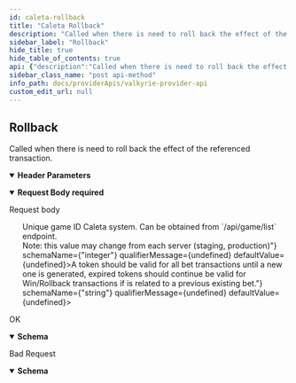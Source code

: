 ```yaml
---
id: caleta-rollback
title: "Caleta Rollback"
description: "Called when there is need to roll back the effect of the referenced transaction."
sidebar_label: "Rollback"
hide_title: true
hide_table_of_contents: true
api: {"description":"Called when there is need to roll back the effect of the referenced transaction.","operationId":"CaletaRollback","parameters":[{"description":"Signature for request","in":"header","name":"X-Auth-Signature","required":true,"schema":{"type":"string"}}],"requestBody":{"content":{"application/json":{"schema":{"properties":{"game_code":{"description":"GameCode Unique Game Code on Caleta system. Can be obtained from `/api/game/list` endpoint. This variable intends to replace `game_id`.","type":"string"},"game_id":{"description":"GameId Deprecated: Use `game_code` instead.<br/>Unique game ID Caleta system. Can be obtained from `/api/game/list` endpoint.<br/>Note: this value may change from each server (staging, production)","type":"integer"},"is_free":{"description":"IsFree Flag which shows that transaction was generated by a promotional tool (FreeSpins, etc). Usually, these transactions are credited to bonus wallets (if available).","type":"boolean"},"reference_transaction_uuid":{"description":"ReferenceTransactionUuid Unique identifier of the transaction that this transaction is referencing. In case of rollback, this field will contain transaction_uuid of the transaction which needs to be rolled back. In case of win, there will be transaction_uuid of the bet to which this win is related.","type":"string"},"request_uuid":{"description":"RequestUuid Standard 16-byte UUID. This id can be seen as network layer action. An id of an action that is generated for each our call to Operator. Used to sync Hub88 and Operator sides for debugging purposes. Operator has to respond with the same request_uuid as the one that was received in request.","type":"string"},"round":{"description":"Round Game round id. Used to relate all bets and wins in one round. All transactions related to the same round will have the same value in this field. It's unique through whole system.","type":"string"},"round_closed":{"description":"RoundClosed Denotes when the round is closed","type":"boolean"},"token":{"description":"Token Operator's back end generates a token associated with the User, game, his or her current currency and maybe other parameters depending on the Operator's preferences. The token acts as an ID parameter for the game session. It is important that the currency is not changed during the current game session. If the User changes the currency or display unit, the Operator's backend needs to generate a new token and re-open the game with new token. In case of DEMO gameplay, this parameter may be omitted.<br/>A token should be valid for all bet transactions until a new one is generated, expired tokens should continue be valid for Win/Rollback transactions if is related to a previous existing bet.","type":"string"},"transaction_uuid":{"description":"TransactionUuid Unique wallet transaction.","type":"string"},"user":{"description":"User Unique User ID in the Operator�s system. In case of DEMO gameplay, this parameter may be omitted.","type":"string"}},"type":"object"}}},"description":"Request body","required":true},"responses":{"200":{"description":"OK","content":{"application/json":{"schema":{"properties":{"balance":{"description":"Balance We use integers to represent the amount of money. To convert real float value to integer we multiply it by 100000. Example: $3.56 must be represented as 356000","type":"integer"},"currency":{"allOf":[{"enum":["AED","AFN","ALL","AMD","ANG","AOA","ARS","AUD","AWG","AZN","BAM","BBD","BDT","BGN","BHD","BIF","BMD","BND","BOB","BRL","BSD","BTN","BWP","BYR","BZD","CAD","CHF","CLP","CNY","COP","CRC","CUC","CUP","CVE","CZK","DJF","DKK","DOP","DZD","EGP","ERN","ETB","ETH","EUR","FJD","FKP","GBP","GEL","GHS","GIP","GMD","GNF","GTQ","GYD","HKD","HNL","HRK","HTG","HUF","IDR","ILS","INR","IQD","IRR","ISK","JMD","JOD","JPY","KES","KGS","KHR","KMF","KPW","KRW","KWD","KYD","KZT","LAK","LBP","LKR","LRD","LSL","LTC","LTL","LYD","MAD","mBTC","MDL","mETH","MGA","MKD","mLTC","MMK","MNT","MOP","MRO","MUR","MVR","MWK","MXN","MYR","MZN","NAD","NGN","NIO","NOK","NPR","NZD","OMR","PAB","PEN","PGK","PHP","PKR","PLN","PYG","QAR","RON","RSD","RUB","RWF","SAR","SBD","SCR","SDG","SEK","SGD","SLL","SOC","SOS","SRD","SSP","SYP","SZL","THB","TJS","TMT","TND","TOP","TRY","TTD","TWD","TZS","UAH","uBTC","uETH","UGX","uLTC","USD","UYU","UZS","VEF","VND","VUV","WST","XCD","XOF","XPF","XXX","YER","ZAR","ZMW","ZWD"],"type":"string","x-enum-varnames":["AED","AFN","ALL","AMD","ANG","AOA","ARS","AUD","AWG","AZN","BAM","BBD","BDT","BGN","BHD","BIF","BMD","BND","BOB","BRL","BSD","BTN","BWP","BYR","BZD","CAD","CHF","CLP","CNY","COP","CRC","CUC","CUP","CVE","CZK","DJF","DKK","DOP","DZD","EGP","ERN","ETB","ETH","EUR","FJD","FKP","GBP","GEL","GHS","GIP","GMD","GNF","GTQ","GYD","HKD","HNL","HRK","HTG","HUF","IDR","ILS","INR","IQD","IRR","ISK","JMD","JOD","JPY","KES","KGS","KHR","KMF","KPW","KRW","KWD","KYD","KZT","LAK","LBP","LKR","LRD","LSL","LTC","LTL","LYD","MAD","MBTC","MDL","METH","MGA","MKD","MLTC","MMK","MNT","MOP","MRO","MUR","MVR","MWK","MXN","MYR","MZN","NAD","NGN","NIO","NOK","NPR","NZD","OMR","PAB","PEN","PGK","PHP","PKR","PLN","PYG","QAR","RON","RSD","RUB","RWF","SAR","SBD","SCR","SDG","SEK","SGD","SLL","SOC","SOS","SRD","SSP","SYP","SZL","THB","TJS","TMT","TND","TOP","TRY","TTD","TWD","TZS","UAH","UBTC","UETH","UGX","ULTC","USD","UYU","UZS","VEF","VND","VUV","WST","XCD","XOF","XPF","XXX","YER","ZAR","ZMW","ZWD"]}],"description":"Currency ISO 4217 currency code. Following enum contains all currencies supported by our system. Existing of currency in this list doesn't mean that all providers support native game play with it. Please contact us to know which provider supports which currencies."},"request_uuid":{"description":"RequestUuid Standard 16-byte UUID. This id can be seen as network layer action. An id of an action that is generated for each our call to Operator. Used to sync Hub88 and Operator sides for debugging purposes. Operator has to respond with the same request_uuid as the one that was received in request.","type":"string"},"status":{"allOf":[{"enum":["RS_ERROR_BET_LIMIT_EXCEEDED","RS_ERROR_DUPLICATE_TRANSACTION","RS_ERROR_INVALID_GAME","RS_ERROR_INVALID_SIGNATURE","RS_ERROR_INVALID_TOKEN","RS_ERROR_NOT_ENOUGH_MONEY","RS_ERROR_TIMEOUT","RS_ERROR_TOKEN_EXPIRED","RS_ERROR_TRANSACTION_DOES_NOT_EXIST","RS_ERROR_TRANSACTION_ROLLED_BACK","RS_ERROR_UNKNOWN","RS_ERROR_USER_DISABLED","RS_ERROR_WRONG_CURRENCY","RS_ERROR_WRONG_SYNTAX","RS_ERROR_WRONG_TYPES","RS_OK"],"type":"string","x-enum-varnames":["RSERRORBETLIMITEXCEEDED","RSERRORDUPLICATETRANSACTION","RSERRORINVALIDGAME","RSERRORINVALIDSIGNATURE","RSERRORINVALIDTOKEN","RSERRORNOTENOUGHMONEY","RSERRORTIMEOUT","RSERRORTOKENEXPIRED","RSERRORTRANSACTIONDOESNOTEXIST","RSERRORTRANSACTIONROLLEDBACK","RSERRORUNKNOWN","RSERRORUSERDISABLED","RSERRORWRONGCURRENCY","RSERRORWRONGSYNTAX","RSERRORWRONGTYPES","RSOK"]}],"description":"Status Response status usage:<br/>RS_OK - when transaction was processed correctly or was already processed before.<br/>RS_ERROR_UNKNOWN - use this when you need a generic error code<br/>RS_ERROR_TIMEOUT - when the server was disconnected by timeout<br/>RS_ERROR_INVALID_TOKEN - when token never existed or is not associated to this player.<br/>RS_ERROR_INVALID_GAME - when the game doesn't exist<br/>RS_ERROR_WRONG_CURRENCY - when the currency is not active or does not exist<br/>RS_ERROR_NOT_ENOUGH_MONEY - when user is short of money<br/>RS_ERROR_USER_DISABLED when user is banned or inactive<br/>RS_ERROR_INVALID_SIGNATURE - when signature doesn't match<br/>RS_ERROR_TOKEN_EXPIRED - when a new token exists (this rule applies only for /wallet/bet)<br/>RS_ERROR_WRONG_SYNTAX - message can't be decoded to JSON<br/>RS_ERROR_WRONG_TYPES - i.e. when a type should be integer and came as string<br/>RS_ERROR_DUPLICATE_TRANSACTION - when the same transaction_uuid appears but for a different user, round and game, otherwise returns RS_OK<br/>RS_ERROR_TRANSACTION_DOES_NOT_EXIST - when doing a 'win' transaction and the 'bet' transaction id doesn't exist<br/>RS_ERROR_TRANSACTION_ROLLED_BACK - when a 'win' transaction happens in name of a rolled back transaction (when receiving a 'rollback' replies with 'RS_OK'<br/>RS_ERROR_BET_LIMIT_EXCEEDED - when the user exceeded its limits"},"user":{"description":"User Unique User ID in the Operator�s system. In case of DEMO gameplay, this parameter may be omitted.","type":"string"}},"type":"object"}}}},"400":{"description":"Bad Request","content":{"application/json":{"schema":{"properties":{"balance":{"description":"Balance We use integers to represent the amount of money. To convert real float value to integer we multiply it by 100000. Example: $3.56 must be represented as 356000","type":"integer"},"currency":{"allOf":[{"enum":["AED","AFN","ALL","AMD","ANG","AOA","ARS","AUD","AWG","AZN","BAM","BBD","BDT","BGN","BHD","BIF","BMD","BND","BOB","BRL","BSD","BTN","BWP","BYR","BZD","CAD","CHF","CLP","CNY","COP","CRC","CUC","CUP","CVE","CZK","DJF","DKK","DOP","DZD","EGP","ERN","ETB","ETH","EUR","FJD","FKP","GBP","GEL","GHS","GIP","GMD","GNF","GTQ","GYD","HKD","HNL","HRK","HTG","HUF","IDR","ILS","INR","IQD","IRR","ISK","JMD","JOD","JPY","KES","KGS","KHR","KMF","KPW","KRW","KWD","KYD","KZT","LAK","LBP","LKR","LRD","LSL","LTC","LTL","LYD","MAD","mBTC","MDL","mETH","MGA","MKD","mLTC","MMK","MNT","MOP","MRO","MUR","MVR","MWK","MXN","MYR","MZN","NAD","NGN","NIO","NOK","NPR","NZD","OMR","PAB","PEN","PGK","PHP","PKR","PLN","PYG","QAR","RON","RSD","RUB","RWF","SAR","SBD","SCR","SDG","SEK","SGD","SLL","SOC","SOS","SRD","SSP","SYP","SZL","THB","TJS","TMT","TND","TOP","TRY","TTD","TWD","TZS","UAH","uBTC","uETH","UGX","uLTC","USD","UYU","UZS","VEF","VND","VUV","WST","XCD","XOF","XPF","XXX","YER","ZAR","ZMW","ZWD"],"type":"string","x-enum-varnames":["AED","AFN","ALL","AMD","ANG","AOA","ARS","AUD","AWG","AZN","BAM","BBD","BDT","BGN","BHD","BIF","BMD","BND","BOB","BRL","BSD","BTN","BWP","BYR","BZD","CAD","CHF","CLP","CNY","COP","CRC","CUC","CUP","CVE","CZK","DJF","DKK","DOP","DZD","EGP","ERN","ETB","ETH","EUR","FJD","FKP","GBP","GEL","GHS","GIP","GMD","GNF","GTQ","GYD","HKD","HNL","HRK","HTG","HUF","IDR","ILS","INR","IQD","IRR","ISK","JMD","JOD","JPY","KES","KGS","KHR","KMF","KPW","KRW","KWD","KYD","KZT","LAK","LBP","LKR","LRD","LSL","LTC","LTL","LYD","MAD","MBTC","MDL","METH","MGA","MKD","MLTC","MMK","MNT","MOP","MRO","MUR","MVR","MWK","MXN","MYR","MZN","NAD","NGN","NIO","NOK","NPR","NZD","OMR","PAB","PEN","PGK","PHP","PKR","PLN","PYG","QAR","RON","RSD","RUB","RWF","SAR","SBD","SCR","SDG","SEK","SGD","SLL","SOC","SOS","SRD","SSP","SYP","SZL","THB","TJS","TMT","TND","TOP","TRY","TTD","TWD","TZS","UAH","UBTC","UETH","UGX","ULTC","USD","UYU","UZS","VEF","VND","VUV","WST","XCD","XOF","XPF","XXX","YER","ZAR","ZMW","ZWD"]}],"description":"Currency ISO 4217 currency code. Following enum contains all currencies supported by our system. Existing of currency in this list doesn't mean that all providers support native game play with it. Please contact us to know which provider supports which currencies."},"request_uuid":{"description":"RequestUuid Standard 16-byte UUID. This id can be seen as network layer action. An id of an action that is generated for each our call to Operator. Used to sync Hub88 and Operator sides for debugging purposes. Operator has to respond with the same request_uuid as the one that was received in request.","type":"string"},"status":{"allOf":[{"enum":["RS_ERROR_BET_LIMIT_EXCEEDED","RS_ERROR_DUPLICATE_TRANSACTION","RS_ERROR_INVALID_GAME","RS_ERROR_INVALID_SIGNATURE","RS_ERROR_INVALID_TOKEN","RS_ERROR_NOT_ENOUGH_MONEY","RS_ERROR_TIMEOUT","RS_ERROR_TOKEN_EXPIRED","RS_ERROR_TRANSACTION_DOES_NOT_EXIST","RS_ERROR_TRANSACTION_ROLLED_BACK","RS_ERROR_UNKNOWN","RS_ERROR_USER_DISABLED","RS_ERROR_WRONG_CURRENCY","RS_ERROR_WRONG_SYNTAX","RS_ERROR_WRONG_TYPES","RS_OK"],"type":"string","x-enum-varnames":["RSERRORBETLIMITEXCEEDED","RSERRORDUPLICATETRANSACTION","RSERRORINVALIDGAME","RSERRORINVALIDSIGNATURE","RSERRORINVALIDTOKEN","RSERRORNOTENOUGHMONEY","RSERRORTIMEOUT","RSERRORTOKENEXPIRED","RSERRORTRANSACTIONDOESNOTEXIST","RSERRORTRANSACTIONROLLEDBACK","RSERRORUNKNOWN","RSERRORUSERDISABLED","RSERRORWRONGCURRENCY","RSERRORWRONGSYNTAX","RSERRORWRONGTYPES","RSOK"]}],"description":"Status Response status usage:<br/>RS_OK - when transaction was processed correctly or was already processed before.<br/>RS_ERROR_UNKNOWN - use this when you need a generic error code<br/>RS_ERROR_TIMEOUT - when the server was disconnected by timeout<br/>RS_ERROR_INVALID_TOKEN - when token never existed or is not associated to this player.<br/>RS_ERROR_INVALID_GAME - when the game doesn't exist<br/>RS_ERROR_WRONG_CURRENCY - when the currency is not active or does not exist<br/>RS_ERROR_NOT_ENOUGH_MONEY - when user is short of money<br/>RS_ERROR_USER_DISABLED when user is banned or inactive<br/>RS_ERROR_INVALID_SIGNATURE - when signature doesn't match<br/>RS_ERROR_TOKEN_EXPIRED - when a new token exists (this rule applies only for /wallet/bet)<br/>RS_ERROR_WRONG_SYNTAX - message can't be decoded to JSON<br/>RS_ERROR_WRONG_TYPES - i.e. when a type should be integer and came as string<br/>RS_ERROR_DUPLICATE_TRANSACTION - when the same transaction_uuid appears but for a different user, round and game, otherwise returns RS_OK<br/>RS_ERROR_TRANSACTION_DOES_NOT_EXIST - when doing a 'win' transaction and the 'bet' transaction id doesn't exist<br/>RS_ERROR_TRANSACTION_ROLLED_BACK - when a 'win' transaction happens in name of a rolled back transaction (when receiving a 'rollback' replies with 'RS_OK'<br/>RS_ERROR_BET_LIMIT_EXCEEDED - when the user exceeded its limits"},"user":{"description":"User Unique User ID in the Operator�s system. In case of DEMO gameplay, this parameter may be omitted.","type":"string"}},"type":"object"}}}}},"tags":["Caleta"],"method":"post","path":"/providers/caleta/wallet/rollback","servers":[{"url":"http://localhost:8083"}],"jsonRequestBodyExample":{"game_code":"string","game_id":0,"is_free":true,"reference_transaction_uuid":"string","request_uuid":"string","round":"string","round_closed":true,"token":"string","transaction_uuid":"string","user":"string"},"info":{"contact":{},"description":"The exposed endpoints by the enabled game provider modules.","title":"Valkyrie Provider API","version":"-"},"postman":{"name":"Rollback","description":{"content":"Called when there is need to roll back the effect of the referenced transaction.","type":"text/plain"},"url":{"path":["providers","caleta","wallet","rollback"],"host":["{{baseUrl}}"],"query":[],"variable":[]},"header":[{"disabled":false,"description":{"content":"(Required) Signature for request","type":"text/plain"},"key":"X-Auth-Signature","value":""},{"key":"Content-Type","value":"application/json"},{"key":"Accept","value":"application/json"}],"method":"POST","body":{"mode":"raw","raw":"\"\"","options":{"raw":{"language":"json"}}}}}
sidebar_class_name: "post api-method"
info_path: docs/providerApis/valkyrie-provider-api
custom_edit_url: null
---
```


## Rollback



Called when there is need to roll back the effect of the referenced transaction.

<details style={{"marginBottom":"1rem"}} data-collapsed={false} open={true}><summary style={{}}><strong>Header Parameters</strong></summary><div><ul><ParamsItem className={"paramsItem"} param={{"description":"Signature for request","in":"header","name":"X-Auth-Signature","required":true,"schema":{"type":"string"}}}></ParamsItem></ul></div></details><MimeTabs><TabItem label={"application/json"} value={"application/json-schema"}><details style={{}} data-collapsed={false} open={true}><summary style={{"textAlign":"left"}}><strong>Request Body</strong><strong style={{"fontSize":"var(--ifm-code-font-size)","color":"var(--openapi-required)"}}> required</strong></summary><div style={{"textAlign":"left","marginLeft":"1rem"}}><div style={{"marginTop":"1rem","marginBottom":"1rem"}}>

Request body

</div></div><ul style={{"marginLeft":"1rem"}}><SchemaItem collapsible={false} name={"game_code"} required={false} deprecated={undefined} schemaDescription={"GameCode Unique Game Code on Caleta system. Can be obtained from `/api/game/list` endpoint. This variable intends to replace `game_id`."} schemaName={"string"} qualifierMessage={undefined} defaultValue={undefined}></SchemaItem><SchemaItem collapsible={false} name={"game_id"} required={false} deprecated={undefined} schemaDescription={"GameId Deprecated: Use `game_code` instead.<br/>Unique game ID Caleta system. Can be obtained from `/api/game/list` endpoint.<br/>Note: this value may change from each server (staging, production)"} schemaName={"integer"} qualifierMessage={undefined} defaultValue={undefined}></SchemaItem><SchemaItem collapsible={false} name={"is_free"} required={false} deprecated={undefined} schemaDescription={"IsFree Flag which shows that transaction was generated by a promotional tool (FreeSpins, etc). Usually, these transactions are credited to bonus wallets (if available)."} schemaName={"boolean"} qualifierMessage={undefined} defaultValue={undefined}></SchemaItem><SchemaItem collapsible={false} name={"reference_transaction_uuid"} required={false} deprecated={undefined} schemaDescription={"ReferenceTransactionUuid Unique identifier of the transaction that this transaction is referencing. In case of rollback, this field will contain transaction_uuid of the transaction which needs to be rolled back. In case of win, there will be transaction_uuid of the bet to which this win is related."} schemaName={"string"} qualifierMessage={undefined} defaultValue={undefined}></SchemaItem><SchemaItem collapsible={false} name={"request_uuid"} required={false} deprecated={undefined} schemaDescription={"RequestUuid Standard 16-byte UUID. This id can be seen as network layer action. An id of an action that is generated for each our call to Operator. Used to sync Hub88 and Operator sides for debugging purposes. Operator has to respond with the same request_uuid as the one that was received in request."} schemaName={"string"} qualifierMessage={undefined} defaultValue={undefined}></SchemaItem><SchemaItem collapsible={false} name={"round"} required={false} deprecated={undefined} schemaDescription={"Round Game round id. Used to relate all bets and wins in one round. All transactions related to the same round will have the same value in this field. It's unique through whole system."} schemaName={"string"} qualifierMessage={undefined} defaultValue={undefined}></SchemaItem><SchemaItem collapsible={false} name={"round_closed"} required={false} deprecated={undefined} schemaDescription={"RoundClosed Denotes when the round is closed"} schemaName={"boolean"} qualifierMessage={undefined} defaultValue={undefined}></SchemaItem><SchemaItem collapsible={false} name={"token"} required={false} deprecated={undefined} schemaDescription={"Token Operator's back end generates a token associated with the User, game, his or her current currency and maybe other parameters depending on the Operator's preferences. The token acts as an ID parameter for the game session. It is important that the currency is not changed during the current game session. If the User changes the currency or display unit, the Operator's backend needs to generate a new token and re-open the game with new token. In case of DEMO gameplay, this parameter may be omitted.<br/>A token should be valid for all bet transactions until a new one is generated, expired tokens should continue be valid for Win/Rollback transactions if is related to a previous existing bet."} schemaName={"string"} qualifierMessage={undefined} defaultValue={undefined}></SchemaItem><SchemaItem collapsible={false} name={"transaction_uuid"} required={false} deprecated={undefined} schemaDescription={"TransactionUuid Unique wallet transaction."} schemaName={"string"} qualifierMessage={undefined} defaultValue={undefined}></SchemaItem><SchemaItem collapsible={false} name={"user"} required={false} deprecated={undefined} schemaDescription={"User Unique User ID in the Operator�s system. In case of DEMO gameplay, this parameter may be omitted."} schemaName={"string"} qualifierMessage={undefined} defaultValue={undefined}></SchemaItem></ul></details></TabItem></MimeTabs><div><ApiTabs><TabItem label={"200"} value={"200"}><div>

OK

</div><div><MimeTabs schemaType={"response"}><TabItem label={"application/json"} value={"application/json"}><SchemaTabs><TabItem label={"Schema"} value={"Schema"}><details style={{}} data-collapsed={false} open={true}><summary style={{"textAlign":"left"}}><strong>Schema</strong></summary><div style={{"textAlign":"left","marginLeft":"1rem"}}></div><ul style={{"marginLeft":"1rem"}}><SchemaItem collapsible={false} name={"balance"} required={false} deprecated={undefined} schemaDescription={"Balance We use integers to represent the amount of money. To convert real float value to integer we multiply it by 100000. Example: $3.56 must be represented as 356000"} schemaName={"integer"} qualifierMessage={undefined} defaultValue={undefined}></SchemaItem><SchemaItem collapsible={false} name={"currency"} required={false} deprecated={undefined} schemaDescription={undefined} schemaName={"object"} qualifierMessage={undefined} defaultValue={undefined}></SchemaItem><SchemaItem collapsible={false} name={"request_uuid"} required={false} deprecated={undefined} schemaDescription={"RequestUuid Standard 16-byte UUID. This id can be seen as network layer action. An id of an action that is generated for each our call to Operator. Used to sync Hub88 and Operator sides for debugging purposes. Operator has to respond with the same request_uuid as the one that was received in request."} schemaName={"string"} qualifierMessage={undefined} defaultValue={undefined}></SchemaItem><SchemaItem collapsible={false} name={"status"} required={false} deprecated={undefined} schemaDescription={undefined} schemaName={"object"} qualifierMessage={undefined} defaultValue={undefined}></SchemaItem><SchemaItem collapsible={false} name={"user"} required={false} deprecated={undefined} schemaDescription={"User Unique User ID in the Operator�s system. In case of DEMO gameplay, this parameter may be omitted."} schemaName={"string"} qualifierMessage={undefined} defaultValue={undefined}></SchemaItem></ul></details></TabItem><TabItem label={"Example (from schema)"} value={"Example (from schema)"}><ResponseSamples responseExample={"{\n  \"balance\": 0,\n  \"currency\": \"AED\",\n  \"request_uuid\": \"string\",\n  \"status\": \"RS_ERROR_BET_LIMIT_EXCEEDED\",\n  \"user\": \"string\"\n}"} language={"json"}></ResponseSamples></TabItem></SchemaTabs></TabItem></MimeTabs></div></TabItem><TabItem label={"400"} value={"400"}><div>

Bad Request

</div><div><MimeTabs schemaType={"response"}><TabItem label={"application/json"} value={"application/json"}><SchemaTabs><TabItem label={"Schema"} value={"Schema"}><details style={{}} data-collapsed={false} open={true}><summary style={{"textAlign":"left"}}><strong>Schema</strong></summary><div style={{"textAlign":"left","marginLeft":"1rem"}}></div><ul style={{"marginLeft":"1rem"}}><SchemaItem collapsible={false} name={"balance"} required={false} deprecated={undefined} schemaDescription={"Balance We use integers to represent the amount of money. To convert real float value to integer we multiply it by 100000. Example: $3.56 must be represented as 356000"} schemaName={"integer"} qualifierMessage={undefined} defaultValue={undefined}></SchemaItem><SchemaItem collapsible={false} name={"currency"} required={false} deprecated={undefined} schemaDescription={undefined} schemaName={"object"} qualifierMessage={undefined} defaultValue={undefined}></SchemaItem><SchemaItem collapsible={false} name={"request_uuid"} required={false} deprecated={undefined} schemaDescription={"RequestUuid Standard 16-byte UUID. This id can be seen as network layer action. An id of an action that is generated for each our call to Operator. Used to sync Hub88 and Operator sides for debugging purposes. Operator has to respond with the same request_uuid as the one that was received in request."} schemaName={"string"} qualifierMessage={undefined} defaultValue={undefined}></SchemaItem><SchemaItem collapsible={false} name={"status"} required={false} deprecated={undefined} schemaDescription={undefined} schemaName={"object"} qualifierMessage={undefined} defaultValue={undefined}></SchemaItem><SchemaItem collapsible={false} name={"user"} required={false} deprecated={undefined} schemaDescription={"User Unique User ID in the Operator�s system. In case of DEMO gameplay, this parameter may be omitted."} schemaName={"string"} qualifierMessage={undefined} defaultValue={undefined}></SchemaItem></ul></details></TabItem><TabItem label={"Example (from schema)"} value={"Example (from schema)"}><ResponseSamples responseExample={"{\n  \"balance\": 0,\n  \"currency\": \"AED\",\n  \"request_uuid\": \"string\",\n  \"status\": \"RS_ERROR_BET_LIMIT_EXCEEDED\",\n  \"user\": \"string\"\n}"} language={"json"}></ResponseSamples></TabItem></SchemaTabs></TabItem></MimeTabs></div></TabItem></ApiTabs></div>